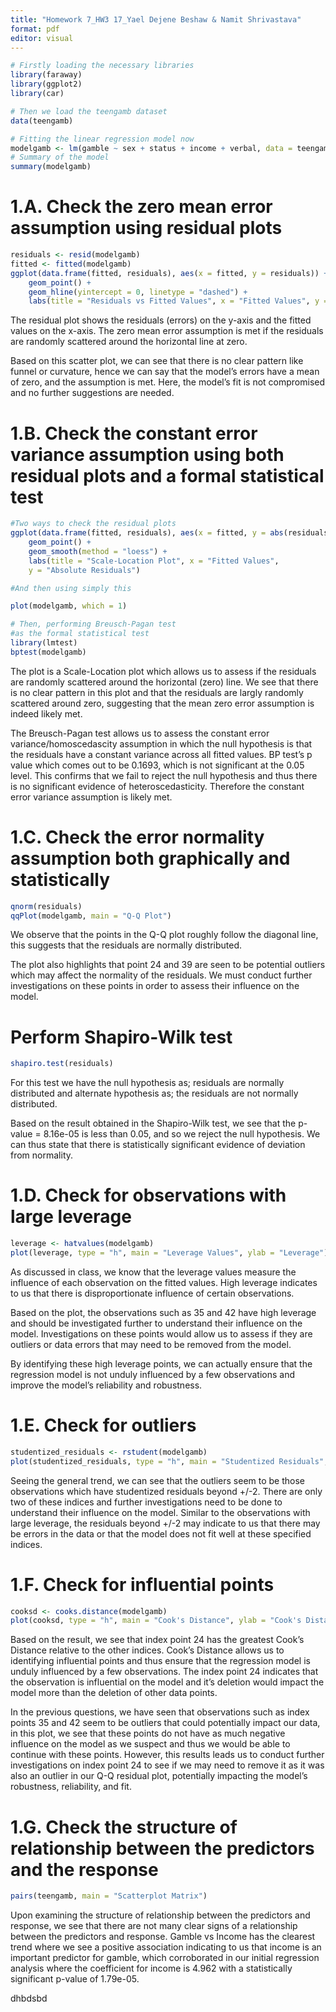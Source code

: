 ```yaml
---
title: "Homework 7_HW3 17_Yael Dejene Beshaw & Namit Shrivastava"
format: pdf
editor: visual
---
```


```r
# Firstly loading the necessary libraries
library(faraway)
library(ggplot2)
library(car)

# Then we load the teengamb dataset
data(teengamb)

# Fitting the linear regression model now
modelgamb <- lm(gamble ~ sex + status + income + verbal, data = teengamb) 
# Summary of the model 
summary(modelgamb)
```

# 1.A. Check the zero mean error assumption using residual plots

```r
residuals <- resid(modelgamb)
fitted <- fitted(modelgamb)
ggplot(data.frame(fitted, residuals), aes(x = fitted, y = residuals)) +
    geom_point() +
    geom_hline(yintercept = 0, linetype = "dashed") +
    labs(title = "Residuals vs Fitted Values", x = "Fitted Values", y = "Residuals")
```

The residual plot shows the residuals (errors) on the y-axis and the fitted values on the x-axis. The zero mean error assumption is met if the residuals are randomly scattered around the horizontal line at zero.

Based on this scatter plot, we can see that there is no clear pattern like funnel or curvature, hence we can say that the model's errors have a mean of zero, and the assumption is met. Here, the model's fit is not compromised and no further suggestions are needed.

# 1.B. Check the constant error variance assumption using both residual plots and a formal statistical test

```r
#Two ways to check the residual plots
ggplot(data.frame(fitted, residuals), aes(x = fitted, y = abs(residuals))) +
    geom_point() +
    geom_smooth(method = "loess") +
    labs(title = "Scale-Location Plot", x = "Fitted Values",
    y = "Absolute Residuals")

#And then using simply this

plot(modelgamb, which = 1)

# Then, performing Breusch-Pagan test
#as the formal statistical test
library(lmtest)
bptest(modelgamb)
```

The plot is a Scale-Location plot which allows us to assess if the residuals are randomly scattered around the horizontal (zero) line. We see that there is no clear pattern in this plot and that the residuals are largly randomly scattered around zero, suggesting that the mean zero error assumption is indeed likely met.

The Breusch-Pagan test allows us to assess the constant error variance/homoscedascity assumption in which the null hypothesis is that the residuals have a constant variance across all fitted values. BP test's p value which comes out to be 0.1693, which is not significant at the 0.05 level. This confirms that we fail to reject the null hypothesis and thus there is no significant evidence of heteroscedasticity. Therefore the constant error variance assumption is likely met.

# 1.C. Check the error normality assumption both graphically and statistically

```r
qnorm(residuals)
qqPlot(modelgamb, main = "Q-Q Plot")
```

We observe that the points in the Q-Q plot roughly follow the diagonal line, this suggests that the residuals are normally distributed.

The plot also highlights that point 24 and 39 are seen to be potential outliers which may affect the normality of the residuals. We must conduct further investigations on these points in order to assess their influence on the model.

# Perform Shapiro-Wilk test

```r
shapiro.test(residuals)
```

For this test we have the null hypothesis as; residuals are normally distributed and alternate hypothesis as; the residuals are not normally distributed.

Based on the result obtained in the Shapiro-Wilk test, we see that the p-value = 8.16e-05 is less than 0.05, and so we reject the null hypothesis. We can thus state that there is statistically significant evidence of deviation from normality.

# 1.D. Check for observations with large leverage

```r
leverage <- hatvalues(modelgamb)
plot(leverage, type = "h", main = "Leverage Values", ylab = "Leverage")
```

As discussed in class, we know that the leverage values measure the influence of each observation on the fitted values. High leverage indicates to us that there is disproportionate influence of certain observations.

Based on the plot, the observations such as 35 and 42 have high leverage and should be investigated further to understand their influence on the model. Investigations on these points would allow us to assess if they are outliers or data errors that may need to be removed from the model.

By identifying these high leverage points, we can actually ensure that the regression model is not unduly influenced by a few observations and improve the model's reliability and robustness.

# 1.E. Check for outliers

```r
studentized_residuals <- rstudent(modelgamb)
plot(studentized_residuals, type = "h", main = "Studentized Residuals", ylab = "Studentized Residuals")
```

Seeing the general trend, we can see that the outliers seem to be those observations which have studentized residuals beyond +/-2. There are only two of these indices and further investigations need to be done to understand their influence on the model. Similar to the observations with large leverage, the residuals beyond +/-2 may indicate to us that there may be errors in the data or that the model does not fit well at these specified indices.

# 1.F. Check for influential points

```r
cooksd <- cooks.distance(modelgamb)
plot(cooksd, type = "h", main = "Cook's Distance", ylab = "Cook's Distance")
```

Based on the result, we see that index point 24 has the greatest Cook's Distance relative to the other indices. Cook's Distance allows us to identifying influential points and thus ensure that the regression model is unduly influenced by a few observations. The index point 24 indicates that the observation is influential on the model and it's deletion would impact the model more than the deletion of other data points.

In the previous questions, we have seen that observations such as index points 35 and 42 seem to be outliers that could potentially impact our data, in this plot, we see that these points do not have as much negative influence on the model as we suspect and thus we would be able to continue with these points. However, this results leads us to conduct further investigations on index point 24 to see if we may need to remove it as it was also an outlier in our Q-Q residual plot, potentially impacting the model's robustness, reliability, and fit.

# 1.G. Check the structure of relationship between the predictors and the response

```r
pairs(teengamb, main = "Scatterplot Matrix")
```

Upon examining the structure of relationship between the predictors and response, we see that there are not many clear signs of a relationship between the predictors and response. Gamble vs Income has the clearest trend where we see a positive association indicating to us that income is an important predictor for gamble, which corroborated in our initial regression analysis where the coefficient for income is 4.962 with a statistically significant p-value of 1.79e-05.

dhbdsbd